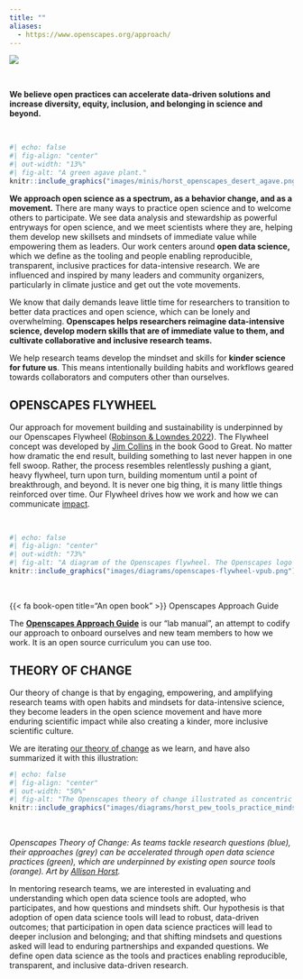 ```yaml
---
title: ""
aliases: 
  - https://www.openscapes.org/approach/
---
```


::: {.column-screen}
![](images/banner_imgs/text_banners/our_approach_banner.png)

<br>

::: {.white-div}
::: {.medium-body-text .bold700 .center-text}
**We believe open practices can accelerate data-driven solutions and increase diversity, equity, inclusion, and belonging in science and beyond.**
:::

<br>

```r
#| echo: false
#| fig-align: "center"
#| out-width: "13%"
#| fig-alt: "A green agave plant."
knitr::include_graphics("images/minis/horst_openscapes_desert_agave.png")
```


**We approach open science as a spectrum, as a behavior change, and as a movement.** There are many ways to practice open science and to welcome others to participate. We see data analysis and stewardship as powerful entryways for open science, and we meet scientists where they are, helping them develop new skillsets and mindsets of immediate value while empowering them as leaders. Our work centers around **open data science,** which we define as the tooling and people enabling reproducible, transparent, inclusive practices for data-intensive research. We are influenced and inspired by many leaders and community organizers, particularly in climate justice and get out the vote movements. 

We know that daily demands leave little time for researchers to transition to better data practices and open science, which can be lonely and overwhelming. **Openscapes helps researchers reimagine data-intensive science, develop modern skills that are of immediate value to them, and cultivate collaborative and inclusive research teams.** 

We help research teams develop the mindset and skills for **kinder science for future us**. This means intentionally building habits and workflows geared towards collaborators and computers other than ourselves.

## OPENSCAPES FLYWHEEL

Our approach for movement building and sustainability is underpinned by our Openscapes Flywheel ([Robinson & Lowndes 2022](https://eartharxiv.org/repository/view/4560/)). The Flywheel concept was developed by [Jim Collins](https://www.jimcollins.com/) in the book Good to Great. No matter how dramatic the end result, building something to last never happen in one fell swoop. Rather, the process resembles relentlessly pushing a giant, heavy flywheel, turn upon turn, building momentum until a point of breakthrough, and beyond. It is never one big thing, it is many little things reinforced over time. Our Flywheel drives how we work and how we can communicate [impact](impact.qmd).


<!--- For Approach Guide? OR just cut if already there
1.  [**Openscapes Champions Program:**](champions_program.qmd) A remote-by-design, cohort-based open data science mentorship program for research groups. Cohorts of research groups are mentored with their peers over several months following the [Champions Lesson Series](https://openscapes.github.io/series), and learn how to [supercharge their research](https://www.nature.com/articles/d41586-019-03335-4).

2.  **Openscapes Framework:** A scalable leadership and community building framework that supports researchers and staff transitioning to open data science. The framework involves developing a Mentor community, empowering science teams through the Champions Program, and scaling the Champions program with the Mentors in a way that is sustainable and supported. See our [flywheel](https://www.jimcollins.com/concepts/the-flywheel.html) below, and an example: [NASA Openscapes](https://nasa-openscapes.github.io/).

--->

<br>

```r
#| echo: false
#| fig-align: "center"
#| out-width: "73%"
#| fig-alt: "A diagram of the Openscapes flywheel. The Openscapes logo sits in the center of a cyclical process. The text around the logo reads as follows: 'Welcome bright spots (be they mentors or researchers) -- people who want to work better and collaborate' > 'Create space and place to connect and collaborate; remove barriers to participation (paid time, part of jobs)' > 'Invest in learning and trust; Everyone has something to learn, ask, teach; don't need to be an expert in everything. Cultivate psychological safety, growth mindset. Slowing down to speed up.' > 'Work Openly; Put what you learn into practice quickly, role-modeing sharing imperfect work and identifying common challenges and opportunities. Openness is a spectrum; first Future You and then Future Us' > Leverage common workflows, skills, tools; This is where we speed up: Iterate, reuse, remix with each other and teh broader community' > 'Inspire broader scientific communities through visible examples and leaders -- Open science shift' > repeat. These six steps are summarized by three overarching goals, which are also written around the logo: 'Engage a future us mindset', 'Empower learning culture', and 'Amplify open leaders'."
knitr::include_graphics("images/diagrams/openscapes-flywheel-vpub.png")
```


<br>



::: {.yellow-bg }
::: {.medium-body-text .center-text}
{{< fa book-open title="An open book" >}} Openscapes Approach Guide
:::
::: {.center-text}
The [**Openscapes Approach Guide**](https://openscapes.github.io/approach-guide/) is our "lab manual", an attempt to codify our approach to onboard ourselves and new team members to how we work. It is an open source curriculum you can use too. 
:::
:::

## THEORY OF CHANGE

Our theory of change is that by engaging, empowering, and amplifying research teams with open habits and mindsets for data-intensive science, they become leaders in the open science movement and have more enduring scientific impact while also creating a kinder, more inclusive scientific culture.

We are iterating [our theory of change](https://docs.google.com/spreadsheets/d/e/2PACX-1vRsku45HW-vQCPaVARXIo7a18KHdYxwn_0vk2QdNP5RZ7kUxNyqD466NYiagxZtyqoabXAilK32U5yx/pubhtml?gid=365554279&single=true) as we learn, and have also summarized it with this illustration:

```r
#| echo: false
#| fig-align: "center"
#| out-width: "50%"
#| fig-alt: "The Openscapes theory of change illustrated as concentric circles. The outer gray circle represents approaches. The phrases, 'Data, Evidence, Knowledge', 'Theory, Understanding', and 'Methods, Science, Policy' are written aatop this gray circle. Blue  boxes sit atop the gray circle as well. They say, 'QUESTIONS teams tackle', 'TEAMS: scientists, researchers, practitioners', 'PARTNERS + COMMUNITIES'. A green circle representing Open Data Science Practices sits within the gray outer cricle. The following words are writtedn atop the green circle: 'Kindess + Inclusion', 'Robust Analyses', 'Streamlined Collaboration', 'Expanded Communications'. At the center of this diagram is a Ven Diagram of three overlapping orange circles representing Open Data Science Tools. Once circle represents 'Code + Version Control' (tools such as git, R, Python), 'Contribution Platforms' (tools such as GitHub, disqus), and 'Publication + Distribution' (tools such as R Markdown, dashboards, websites)."
knitr::include_graphics("images/diagrams/horst_pew_tools_practice_mindset.jpg")
```

<br>

::: {.caption-text .center-text}
*Openscapes Theory of Change: As teams tackle research questions (blue), their approaches (grey) can be accelerated through open data science practices (green), which are underpinned by existing open source tools (orange). Art by [Allison Horst](https://twitter.com/allison_horst).*
:::

In mentoring research teams, we are interested in evaluating and understanding which open data science tools are adopted, who participates, and how questions and mindsets shift. Our hypothesis is that adoption of open data science tools will lead to robust, data-driven outcomes; that participation in open data science practices will lead to deeper inclusion and belonging; and that shifting mindsets and questions asked will lead to enduring partnerships and expanded questions. We define open data science as the tools and practices enabling reproducible, transparent, and inclusive data-driven research.

<br>
:::
:::
